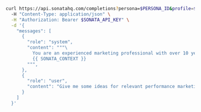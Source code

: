 
<CodeGroup tag="POST" label="/completions">

```bash {{ title: 'cURL' }}
curl https://api.sonatahq.com/completions?persona=$PERSONA_ID&profile=$PROFILE_ID \
  -H "Content-Type: application/json" \
  -H "Authorization: Bearer $SONATA_API_KEY" \
  -d '{
    "messages": [
      {
        "role": "system",
        "content": """\
          You are an experienced marketing professional with over 10 years experience.
          {{ SONATA_CONTEXT }}
        """,
      },
      {
        "role": "user",
        "content": "Give me some ideas for relevant performance marketing campaigns?"
      }
    ]
  }'
```

</CodeGroup>